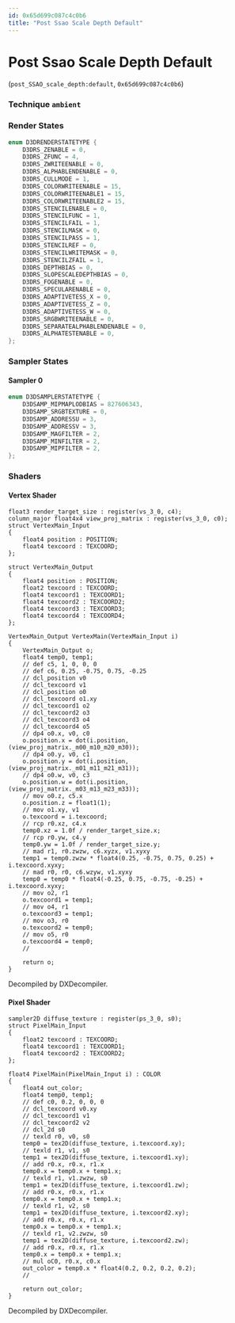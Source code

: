```yaml
---
id: 0x65d699c087c4c0b6
title: "Post Ssao Scale Depth Default"
---
```


# Post Ssao Scale Depth Default
(`post_SSAO_scale_depth:default`, `0x65d699c087c4c0b6`)

### Technique `ambient`
### Render States
```cpp
enum D3DRENDERSTATETYPE {
	D3DRS_ZENABLE = 0,
	D3DRS_ZFUNC = 4,
	D3DRS_ZWRITEENABLE = 0,
	D3DRS_ALPHABLENDENABLE = 0,
	D3DRS_CULLMODE = 1,
	D3DRS_COLORWRITEENABLE = 15,
	D3DRS_COLORWRITEENABLE1 = 15,
	D3DRS_COLORWRITEENABLE2 = 15,
	D3DRS_STENCILENABLE = 0,
	D3DRS_STENCILFUNC = 1,
	D3DRS_STENCILFAIL = 1,
	D3DRS_STENCILMASK = 0,
	D3DRS_STENCILPASS = 1,
	D3DRS_STENCILREF = 0,
	D3DRS_STENCILWRITEMASK = 0,
	D3DRS_STENCILZFAIL = 1,
	D3DRS_DEPTHBIAS = 0,
	D3DRS_SLOPESCALEDEPTHBIAS = 0,
	D3DRS_FOGENABLE = 0,
	D3DRS_SPECULARENABLE = 0,
	D3DRS_ADAPTIVETESS_X = 0,
	D3DRS_ADAPTIVETESS_Z = 0,
	D3DRS_ADAPTIVETESS_W = 0,
	D3DRS_SRGBWRITEENABLE = 0,
	D3DRS_SEPARATEALPHABLENDENABLE = 0,
	D3DRS_ALPHATESTENABLE = 0,
};
```
### Sampler States
#### Sampler 0
```cpp
enum D3DSAMPLERSTATETYPE {
	D3DSAMP_MIPMAPLODBIAS = 827606343,
	D3DSAMP_SRGBTEXTURE = 0,
	D3DSAMP_ADDRESSU = 3,
	D3DSAMP_ADDRESSV = 3,
	D3DSAMP_MAGFILTER = 2,
	D3DSAMP_MINFILTER = 2,
	D3DSAMP_MIPFILTER = 2,
};
```
### Shaders
#### Vertex Shader
```hlsl
float3 render_target_size : register(vs_3_0, c4);
column_major float4x4 view_proj_matrix : register(vs_3_0, c0);
struct VertexMain_Input
{
    float4 position : POSITION;
    float4 texcoord : TEXCOORD;
};

struct VertexMain_Output
{
    float4 position : POSITION;
    float2 texcoord : TEXCOORD;
    float4 texcoord1 : TEXCOORD1;
    float4 texcoord2 : TEXCOORD2;
    float4 texcoord3 : TEXCOORD3;
    float4 texcoord4 : TEXCOORD4;
};

VertexMain_Output VertexMain(VertexMain_Input i)
{
    VertexMain_Output o;
    float4 temp0, temp1;
    // def c5, 1, 0, 0, 0
    // def c6, 0.25, -0.75, 0.75, -0.25
    // dcl_position v0
    // dcl_texcoord v1
    // dcl_position o0
    // dcl_texcoord o1.xy
    // dcl_texcoord1 o2
    // dcl_texcoord2 o3
    // dcl_texcoord3 o4
    // dcl_texcoord4 o5
    // dp4 o0.x, v0, c0
    o.position.x = dot(i.position, (view_proj_matrix._m00_m10_m20_m30));
    // dp4 o0.y, v0, c1
    o.position.y = dot(i.position, (view_proj_matrix._m01_m11_m21_m31));
    // dp4 o0.w, v0, c3
    o.position.w = dot(i.position, (view_proj_matrix._m03_m13_m23_m33));
    // mov o0.z, c5.x
    o.position.z = float1(1);
    // mov o1.xy, v1
    o.texcoord = i.texcoord;
    // rcp r0.xz, c4.x
    temp0.xz = 1.0f / render_target_size.x;
    // rcp r0.yw, c4.y
    temp0.yw = 1.0f / render_target_size.y;
    // mad r1, r0.zwzw, c6.xyzx, v1.xyxy
    temp1 = temp0.zwzw * float4(0.25, -0.75, 0.75, 0.25) + i.texcoord.xyxy;
    // mad r0, r0, c6.wzyw, v1.xyxy
    temp0 = temp0 * float4(-0.25, 0.75, -0.75, -0.25) + i.texcoord.xyxy;
    // mov o2, r1
    o.texcoord1 = temp1;
    // mov o4, r1
    o.texcoord3 = temp1;
    // mov o3, r0
    o.texcoord2 = temp0;
    // mov o5, r0
    o.texcoord4 = temp0;
    // 

    return o;
}
```
Decompiled by DXDecompiler.
#### Pixel Shader
```hlsl
sampler2D diffuse_texture : register(ps_3_0, s0);
struct PixelMain_Input
{
    float2 texcoord : TEXCOORD;
    float4 texcoord1 : TEXCOORD1;
    float4 texcoord2 : TEXCOORD2;
};

float4 PixelMain(PixelMain_Input i) : COLOR
{
    float4 out_color;
    float4 temp0, temp1;
    // def c0, 0.2, 0, 0, 0
    // dcl_texcoord v0.xy
    // dcl_texcoord1 v1
    // dcl_texcoord2 v2
    // dcl_2d s0
    // texld r0, v0, s0
    temp0 = tex2D(diffuse_texture, i.texcoord.xy);
    // texld r1, v1, s0
    temp1 = tex2D(diffuse_texture, i.texcoord1.xy);
    // add r0.x, r0.x, r1.x
    temp0.x = temp0.x + temp1.x;
    // texld r1, v1.zwzw, s0
    temp1 = tex2D(diffuse_texture, i.texcoord1.zw);
    // add r0.x, r0.x, r1.x
    temp0.x = temp0.x + temp1.x;
    // texld r1, v2, s0
    temp1 = tex2D(diffuse_texture, i.texcoord2.xy);
    // add r0.x, r0.x, r1.x
    temp0.x = temp0.x + temp1.x;
    // texld r1, v2.zwzw, s0
    temp1 = tex2D(diffuse_texture, i.texcoord2.zw);
    // add r0.x, r0.x, r1.x
    temp0.x = temp0.x + temp1.x;
    // mul oC0, r0.x, c0.x
    out_color = temp0.x * float4(0.2, 0.2, 0.2, 0.2);
    // 

    return out_color;
}
```
Decompiled by DXDecompiler.
